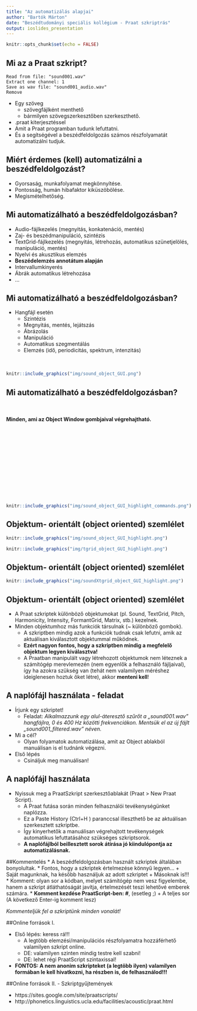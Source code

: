 ```yaml
---
title: "Az automatizálás alapjai"
author: "Bartók Márton"
date: "Beszédtudományi speciális kollégium - Praat szkriptrás"
output: ioslides_presentation
---
```


```r
knitr::opts_chunk$set(echo = FALSE)
```

## Mi az a Praat szkript?

```praat
Read from file: "sound001.wav"
Extract one channel: 1
Save as wav file: "sound001_audio.wav"
Remove
```


* Egy szöveg
    + szövegfájlként menthető
    + bármilyen szövegszerkesztőben szerkeszthető.
* .praat kiterjesztéssel
* Amit a Praat programban tudunk lefuttatni.
* És a segítségével a beszédfeldolgozás számos részfolyamatát automatizálni tudjuk.

## Miért érdemes (kell) automatizálni a beszédfeldolgozást?

* Gyorsaság, munkafolyamat megkönnyítése.
* Pontosság, humán hibafaktor kiküszöbölése.
* Megismételhetőség.


## Mi automatizálható a beszédfeldolgozásban?

* Audio-fájlkezelés (megnyitás, konkatenáció, mentés)
* Zaj- és beszédmanipuláció, szintézis
* TextGrid-fájlkezelés (megnyitás, létrehozás, automatikus szünetjelölés, manipuláció, mentés)
* Nyelvi és akusztikus elemzés
* **Beszédelemzés annotátum alapján**
* Intervallumkinyerés
* Ábrák automatikus létrehozása
* ...

## Mi automatizálható a beszédfeldolgozásban?

<div class="columns-2">

  * Hangfájl esetén
    + Szintézis
    + Megnyitás, mentés, lejátszás
    + Ábrázolás
    + Manipuláció
    + Automatikus szegmentálás
    + Elemzés (idő, periodicitás, spektrum, intenzitás)
    <br><br><br>
  
```r
knitr::include_graphics("img/sound_object_GUI.png")
```
</div>

## Mi automatizálható a beszédfeldolgozásban?

<div class="columns-2">
<br><br>
**Minden, ami az Object Window gombjaival végrehajtható.**
<br><br><br><br><br><br><br><br><br><br><br><br><br>

```r
knitr::include_graphics("img/sound_object_GUI_highlight_commands.png")
```

</div>

## Objektum- orientált (object oriented) szemlélet

<div class="columns-2">

```r
knitr::include_graphics("img/sound_object_GUI_highlight.png")
```

```r
knitr::include_graphics("img/tgrid_object_GUI_highlight.png")
```

</div>

## Objektum- orientált (object oriented) szemlélet

<div class="centered">
```r
knitr::include_graphics("img/soundXtgrid_object_GUI_highlight.png")
```
</div>

## Objektum- orientált (object oriented) szemlélet

* A Praat szkriptek különböző objektumokat (pl. Sound, TextGrid, Pitch, Harmonicity, Intensity, FormantGrid, Matrix, stb.) kezelnek.
* Minden objektumhoz más funkciók társulnak (~ különböző gombok).
    + A szkriptben mindig azok a funkciók tudnak csak lefutni, amik az aktuálisan kiválasztott objektummal működnek.
    + **Ezért nagyon fontos, hogy a szkriptben mindig a megfelelő objektum legyen kiválasztva!**
    + A Praatban manipulált vagy létrehozott objektumok nem léteznek a számítógép merevlemezén (nem egyenlők a felhasználó fájljaival), így ha azokra szükség van (tehát nem valamilyen méréshez ideiglenesen hoztuk őket létre), akkor **menteni kell**!

## A naplófájl használata - feladat

* Írjunk egy szkriptet!
    + Feladat: *Alkalmazzunk egy alul-áteresztő szűrőt a „sound001.wav”  hangfájlra, 0 és 400 Hz közötti frekvenciákon. Mentsük el az új fájlt „sound001_filtered.wav” néven.*
* Mi a cél?
    + Olyan folyamatok automatizálása, amit az Object ablakból manuálisan is el tudnánk végezni.
* Első lépés
    + Csináljuk meg manuálisan!

## A naplófájl használata
* Nyissuk meg a PraatSzkript szerkesztőablakát (Praat > New Praat Script).
    + A Praat futása során minden felhasználói tevékenységünket naplózza.
    + Ez a Paste History (Ctrl+H ) paranccsal illeszthető be az aktuálisan szerkesztett szkriptbe.
    + Így kinyerhetők a manuálisan végrehajtott tevékenységek automatikus lefuttatásához szükséges szkriptsorok.
    + **A naplófájlból beillesztett sorok átírása jó kiindulópontja az automatizálásnak.**

##Kommentelés
* A beszédfeldolgozásban használt szkriptek általában bonyolultak.
* Fontos, hogy a szkriptek értelmezése könnyű legyen…
    + Saját magunknak, ha később használjuk az adott szkriptet
    + Másoknak is!!!
* Komment: olyan sor a kódban, melyet számítógép nem vesz figyelembe, hanem a szkript átláthatóságát javítja, értelmezését teszi lehetővé emberek számára.
* **Komment kezdése PraatScript-ben: #**, (esetleg ;)
    + A teljes sor (A következő Enter-ig komment lesz)

*Kommenteljük fel a szkriptünk minden vonalát!*

##Online források I.

* Első lépés: keress rá!!!
    + A legtöbb elemzési/manipulációs részfolyamatra hozzáférhető valamilyen szkript online.
    + DE: valamilyen szinten mindig testre kell szabni!
    + DE: lehet régi PraatScript szintaxissal!
* **FONTOS: A nem anonim szkripteket (a legtöbb ilyen) valamilyen formában le kell hivatkozni, ha részben is, de felhasználod!!!**

##Online források II. - Szkriptgyűjtemények

* https://sites.google.com/site/praatscripts/
* http://phonetics.linguistics.ucla.edu/facilities/acoustic/praat.html

